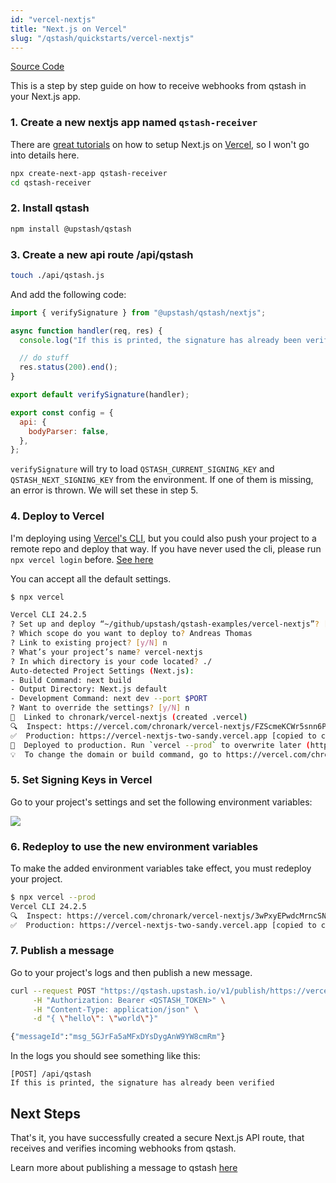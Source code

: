 ```yaml
---
id: "vercel-nextjs"
title: "Next.js on Vercel"
slug: "/qstash/quickstarts/vercel-nextjs"
---
```


[Source Code](https://github.com/upstash/qstash-examples/tree/main/vercel-nextjs)

This is a step by step guide on how to receive webhooks from qstash in your
Next.js app.

### 1. Create a new nextjs app named `qstash-receiver`

There are
[great tutorials](https://nextjs.org/learn/basics/create-nextjs-app/setup) on
how to setup Next.js on [Vercel](https://vercel.com/), so I won't go into
details here.

```bash
npx create-next-app qstash-receiver
cd qstash-receiver
```

### 2. Install qstash

```bash
npm install @upstash/qstash
```

### 3. Create a new api route /api/qstash

```bash
touch ./api/qstash.js
```

And add the following code:

```js
import { verifySignature } from "@upstash/qstash/nextjs";

async function handler(req, res) {
  console.log("If this is printed, the signature has already been verified");

  // do stuff
  res.status(200).end();
}

export default verifySignature(handler);

export const config = {
  api: {
    bodyParser: false,
  },
};
```

`verifySignature` will try to load `QSTASH_CURRENT_SIGNING_KEY` and
`QSTASH_NEXT_SIGNING_KEY` from the environment. If one of them is missing, an
error is thrown. We will set these in step 5.

### 4. Deploy to Vercel

I'm deploying using [Vercel's CLI](https://vercel.com/docs/cli), but you could
also push your project to a remote repo and deploy that way. If you have never
used the cli, please run `npx vercel login` before.
[See here](https://vercel.com/docs/cli#commands/login)

You can accept all the default settings.

```bash
$ npx vercel

Vercel CLI 24.2.5
? Set up and deploy “~/github/upstash/qstash-examples/vercel-nextjs”? [Y/n] y
? Which scope do you want to deploy to? Andreas Thomas
? Link to existing project? [y/N] n
? What’s your project’s name? vercel-nextjs
? In which directory is your code located? ./
Auto-detected Project Settings (Next.js):
- Build Command: next build
- Output Directory: Next.js default
- Development Command: next dev --port $PORT
? Want to override the settings? [y/N] n
🔗  Linked to chronark/vercel-nextjs (created .vercel)
🔍  Inspect: https://vercel.com/chronark/vercel-nextjs/FZScmeKCWr5snn6P8voyv3W28npf [904ms]
✅  Production: https://vercel-nextjs-two-sandy.vercel.app [copied to clipboard] [37s]
📝  Deployed to production. Run `vercel --prod` to overwrite later (https://vercel.link/2F).
💡  To change the domain or build command, go to https://vercel.com/chronark/vercel-nextjs/settings
```

### 5. Set Signing Keys in Vercel

Go to your project's settings and set the following environment variables:

![](/img/qstash/vercel_env.png)

### 6. Redeploy to use the new environment variables

To make the added environment variables take effect, you must redeploy your
project.

```bash
$ npx vercel --prod              
Vercel CLI 24.2.5
🔍  Inspect: https://vercel.com/chronark/vercel-nextjs/3wPxyEPwdcMrncSNqFNcDD41rjxB [3s]
✅  Production: https://vercel-nextjs-two-sandy.vercel.app [copied to clipboard] [39s]
```

### 7. Publish a message

Go to your project's logs and then publish a new message.

```bash
curl --request POST "https://qstash.upstash.io/v1/publish/https://vercel-nextjs-two-sandy.vercel.app/api/qstash" \
     -H "Authorization: Bearer <QSTASH_TOKEN>" \
     -H "Content-Type: application/json" \
     -d "{ \"hello\": \"world\"}"
```

```bash
{"messageId":"msg_5GJrFa5aMFxDYsDygAnW9YW8cmRm"}
```

In the logs you should see something like this:

```
[POST] /api/qstash
If this is printed, the signature has already been verified
```

## Next Steps

That's it, you have successfully created a secure Next.js API route, that
receives and verifies incoming webhooks from qstash.

Learn more about publishing a message to qstash [here](/qstash/howto/publishing)
